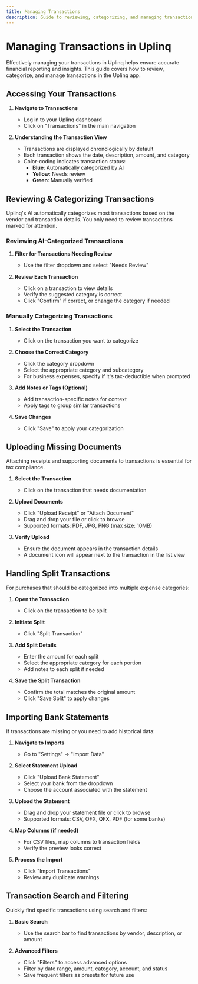 ```yaml
---
title: Managing Transactions
description: Guide to reviewing, categorizing, and managing transactions in the Uplinq app
---
```


# Managing Transactions in Uplinq

Effectively managing your transactions in Uplinq helps ensure accurate financial reporting and insights. This guide covers how to review, categorize, and manage transactions in the Uplinq app.

## Accessing Your Transactions

1. **Navigate to Transactions**
   - Log in to your Uplinq dashboard
   - Click on "Transactions" in the main navigation

2. **Understanding the Transaction View**
   - Transactions are displayed chronologically by default
   - Each transaction shows the date, description, amount, and category
   - Color-coding indicates transaction status: 
     - **Blue**: Automatically categorized by AI
     - **Yellow**: Needs review
     - **Green**: Manually verified

## Reviewing & Categorizing Transactions

<Callout type="info" title="AI-Powered Categorization">
  Uplinq's AI automatically categorizes most transactions based on the vendor and transaction details. You only need to review transactions marked for attention.
</Callout>

### Reviewing AI-Categorized Transactions

1. **Filter for Transactions Needing Review**
   - Use the filter dropdown and select "Needs Review"

2. **Review Each Transaction**
   - Click on a transaction to view details
   - Verify the suggested category is correct
   - Click "Confirm" if correct, or change the category if needed

### Manually Categorizing Transactions

1. **Select the Transaction**
   - Click on the transaction you want to categorize

2. **Choose the Correct Category**
   - Click the category dropdown
   - Select the appropriate category and subcategory
   - For business expenses, specify if it's tax-deductible when prompted

3. **Add Notes or Tags (Optional)**
   - Add transaction-specific notes for context
   - Apply tags to group similar transactions

4. **Save Changes**
   - Click "Save" to apply your categorization

## Uploading Missing Documents

Attaching receipts and supporting documents to transactions is essential for tax compliance.

1. **Select the Transaction**
   - Click on the transaction that needs documentation

2. **Upload Documents**
   - Click "Upload Receipt" or "Attach Document"
   - Drag and drop your file or click to browse
   - Supported formats: PDF, JPG, PNG (max size: 10MB)

3. **Verify Upload**
   - Ensure the document appears in the transaction details
   - A document icon will appear next to the transaction in the list view

## Handling Split Transactions

For purchases that should be categorized into multiple expense categories:

1. **Open the Transaction**
   - Click on the transaction to be split

2. **Initiate Split**
   - Click "Split Transaction"

3. **Add Split Details**
   - Enter the amount for each split
   - Select the appropriate category for each portion
   - Add notes to each split if needed

4. **Save the Split Transaction**
   - Confirm the total matches the original amount
   - Click "Save Split" to apply changes

## Importing Bank Statements

If transactions are missing or you need to add historical data:

1. **Navigate to Imports**
   - Go to "Settings" → "Import Data"

2. **Select Statement Upload**
   - Click "Upload Bank Statement"
   - Select your bank from the dropdown
   - Choose the account associated with the statement

3. **Upload the Statement**
   - Drag and drop your statement file or click to browse
   - Supported formats: CSV, OFX, QFX, PDF (for some banks)

4. **Map Columns (if needed)**
   - For CSV files, map columns to transaction fields
   - Verify the preview looks correct

5. **Process the Import**
   - Click "Import Transactions"
   - Review any duplicate warnings

## Transaction Search and Filtering

Quickly find specific transactions using search and filters:

1. **Basic Search**
   - Use the search bar to find transactions by vendor, description, or amount

2. **Advanced Filters**
   - Click "Filters" to access advanced options
   - Filter by date range, amount, category, account, and status
   - Save frequent filters as presets for future use

<Cards>
  <Card title="Upload Files Guide" href="/docs/using-the-uplinq-app/file-uploads" />
  <Card title="Financial Reports" href="/docs/using-the-uplinq-app/reports" />
</Cards>